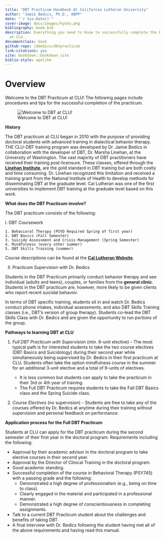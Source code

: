 ```yaml
--- 
title: "DBT Practicum Handbook At California Lutheran University"
author: "Jamie Bedics, Ph.D., ABPP"
date: "`r Sys.Date()`"
cover-image: docs/images/kyoto.png
bibliography: book.bib
description: Everything you need to know to successfully complete the DBT Practicum
  at CLU.
documentclass: book
github-repo: jdbedics/dbtpracticum
link-citations: yes
site: bookdown::bookdown_site
biblio-style: apalike
---
```


# Overview {-}

Welcome to the DBT Practicum at CLU!  The following pages include procedures and tips for the successful completion of the practicum.

![Welcome to DBT at CLU!](images/dbtclu.png)

**History**

The DBT practicum at CLU began in 2010 with the purpose of providing doctoral students with advanced training in dialectical behavior therapy.  THE CLU-DBT training program was developed by Dr. Jamie Bedics in collaboration with the developer of DBT, Dr. Marsha Linehan, at the University of Washington. The vast majority of DBT practitioners have received their training post-licensure.  These classes, offered through the <a  href="https://behavioraltech.org/">**Linehan Institute**</a>, are the gold standard in DBT training but are both costly and time consuming.  Dr. Linehan recognized this limitation and received a training grant from the National Institute of Health to develop methods for disseminating DBT at the graduate level.  Cal Lutheran was one of the first universities to implement DBT training at the graduate level based on this work.  

**What does the DBT Practicum involve?**

The DBT practicum consists of the following:

I. DBT Coursework

    1. Behavioral Therapy (PSYD Required Spring of first year)
    2. DBT Basics (Fall Semester)
    3. Suicide Assessment and Crisis Management (Spring Semester)
    4. Mindfulness (every other summer)
    5. DBT Skills Training (summer)

Course descriptions can be found at the <a  href="https://www.callutheran.edu/academics/graduate/psyd-clinical-psychology/dbt.html">**Cal Lutheran Website**</a>.  

II. Practicum Supervision with Dr. Bedics

Students in the DBT Practicum primarily conduct behavior therapy and see individual (adults and teens), couples, or families from the **general clinic**.  Students in the DBT practicum are, however, more likely to be given clients who report recent suicidal behavior.

In terms of DBT specific training, students sit in and watch Dr. Bedics conduct phone intakes, individual assessments, and also DBT Skills Training classes (i.e., DBT's version of group therapy).  Students co-lead the DBT Skills Class with Dr. Bedics and are given the opportunity to run portions of the group.

**Pathways to learning DBT at CLU**

1. *Full DBT Practicum with Supervision* (min. 6-unit elective) - The most typical path is for interested students to take the two course electives (DBT Basics and Suicidology) during their second year while simultaneously being supervised by Dr. Bedics in their first practicum at CLU. Students often take the option mindfulness course in the summer for an additional 3-unit elective and a total of 9-units of electives. 

    * It is less common but students can apply to take the practicum in their 3rd or 4th year of training. 
    * The Full DBT Practicum requires students to take the Fall DBT Basics class and the Spring Suicide class. 

2. *Course Electives* (no supervision) - Students are free to take any of the courses offered by Dr. Bedics at anytime during their training without supervision and personal feedback on performance. 

**Application process for the Full DBT Practicum**

Students at CLU can apply for the DBT practicum during the second semester of their first year in the doctoral program.  Requirements including the following:

  * Approval by their academic advisor in the doctoral program to take elective courses in their second year.
  * Approval by the Director of Clinical Training in the doctoral program.
  * Good academic standing.
  * Successful completion of the course in Behavioral Therapy (PSY745) with a passing grade and the following:
    * Demonstrated a high degree of professionalism (e.g., being on time to class).
    * Clearly engaged in the material and participated in a professional manner.
    * Demonstrated a high degree of conscientiousness in completing assignments.
  * Talk to a current DBT Practicum student about the challenges and benefits of taking DBT.  
  * A final interview with Dr. Bedics following the student having met all of the above requirements and having read this manual.

